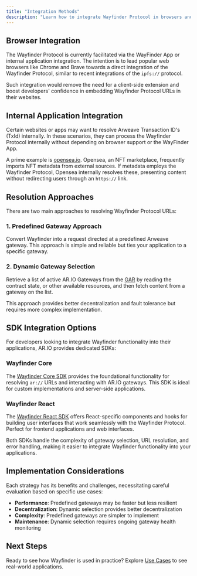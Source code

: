 ```yaml
---
title: "Integration Methods"
description: "Learn how to integrate Wayfinder Protocol in browsers and internal applications"
---
```


## Browser Integration

The Wayfinder Protocol is currently facilitated via the WayFinder App or internal application integration. The intention is to lead popular web browsers like Chrome and Brave towards a direct integration of the Wayfinder Protocol, similar to recent integrations of the `ipfs://` protocol.

Such integration would remove the need for a client-side extension and boost developers' confidence in embedding Wayfinder Protocol URLs in their websites.

## Internal Application Integration

Certain websites or apps may want to resolve Arweave Transaction ID's (TxId) internally. In these scenarios, they can process the Wayfinder Protocol internally without depending on browser support or the WayFinder App.

A prime example is [opensea.io](https://opensea.io). Opensea, an NFT marketplace, frequently imports NFT metadata from external sources. If metadata employs the Wayfinder Protocol, Opensea internally resolves these, presenting content without redirecting users through an `https://` link.

## Resolution Approaches

There are two main approaches to resolving Wayfinder Protocol URLs:

### 1. Predefined Gateway Approach

Convert Wayfinder into a request directed at a predefined Arweave gateway. This approach is simple and reliable but ties your application to a specific gateway.

### 2. Dynamic Gateway Selection

Retrieve a list of active AR.IO Gateways from the [GAR](/learn/gateways/gateway-network#gateway-address-registry-gar) by reading the contract state, or other available resources, and then fetch content from a gateway on the list.

This approach provides better decentralization and fault tolerance but requires more complex implementation.

## SDK Integration Options

For developers looking to integrate Wayfinder functionality into their applications, AR.IO provides dedicated SDKs:

### Wayfinder Core

The [Wayfinder Core SDK](/sdks/wayfinder-core) provides the foundational functionality for resolving `ar://` URLs and interacting with AR.IO gateways. This SDK is ideal for custom implementations and server-side applications.

### Wayfinder React

The [Wayfinder React SDK](/sdks/wayfinder-react) offers React-specific components and hooks for building user interfaces that work seamlessly with the Wayfinder Protocol. Perfect for frontend applications and web interfaces.

Both SDKs handle the complexity of gateway selection, URL resolution, and error handling, making it easier to integrate Wayfinder functionality into your applications.

## Implementation Considerations

Each strategy has its benefits and challenges, necessitating careful evaluation based on specific use cases:

- **Performance**: Predefined gateways may be faster but less resilient
- **Decentralization**: Dynamic selection provides better decentralization
- **Complexity**: Predefined gateways are simpler to implement
- **Maintenance**: Dynamic selection requires ongoing gateway health monitoring

## Next Steps

Ready to see how Wayfinder is used in practice? Explore [Use Cases](/learn/wayfinder/use-cases) to see real-world applications.
